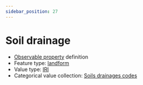 ```yaml
---
sidebar_position: 27
---
```



# Soil drainage

- [Observable property](/viewers/dawe-vocabs?uri=https://linked.data.gov.au/def/nrm/c4ae89f9-49cb-4be8-b5f2-5f08177b8093) definition
- Feature type: [landform](http://linked.data.gov.au/def/tern-cv/2cf3ed29-440e-4a50-9bbc-5aab30df9fcd)
- Value type: [IRI](https://w3id.org/tern/ontologies/tern/IRI)
- Categorical value collection: [Soils drainages codes](/viewers/dawe-vocabs?uri=https://linked.data.gov.au/def/nrm/0c9132dc-48bf-4a9c-ac9b-0c8b1909afb4)

<Example
  protocolModule="plot-soil-description"
  observableProperty="https://linked.data.gov.au/def/nrm/c4ae89f9-49cb-4be8-b5f2-5f08177b8093"
/>
